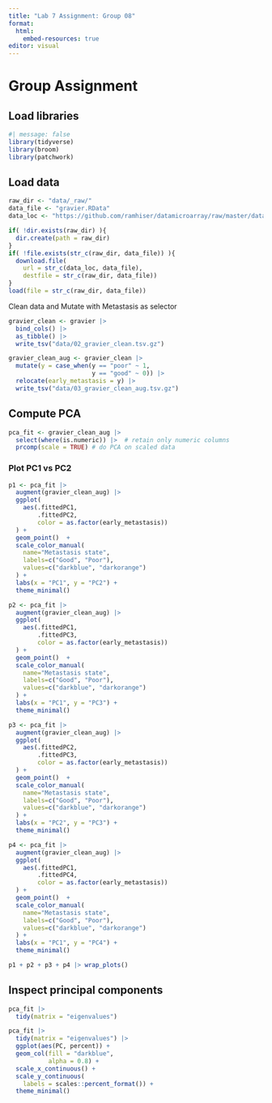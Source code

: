```yaml
---
title: "Lab 7 Assignment: Group 08"
format: 
  html:
    embed-resources: true
editor: visual
---
```


# Group Assignment

## Load libraries

```r
#| message: false
library(tidyverse)
library(broom)
library(patchwork)
```

## Load data

```r
raw_dir <- "data/_raw/"
data_file <- "gravier.RData"
data_loc <- "https://github.com/ramhiser/datamicroarray/raw/master/data/"

if( !dir.exists(raw_dir) ){
  dir.create(path = raw_dir)
}
if( !file.exists(str_c(raw_dir, data_file)) ){
  download.file(
    url = str_c(data_loc, data_file),
    destfile = str_c(raw_dir, data_file))
}
load(file = str_c(raw_dir, data_file))
```

Clean data and Mutate with Metastasis as selector

```r
gravier_clean <- gravier |>
  bind_cols() |>
  as_tibble() |> 
  write_tsv("data/02_gravier_clean.tsv.gz")

gravier_clean_aug <- gravier_clean |>
  mutate(y = case_when(y == "poor" ~ 1,
                       y == "good" ~ 0)) |> 
  relocate(early_metastasis = y) |> 
  write_tsv("data/03_gravier_clean_aug.tsv.gz")
```

## Compute PCA

```r
pca_fit <- gravier_clean_aug |>  
  select(where(is.numeric)) |>  # retain only numeric columns
  prcomp(scale = TRUE) # do PCA on scaled data
```

### Plot PC1 vs PC2

```r
p1 <- pca_fit |> 
  augment(gravier_clean_aug) |> 
  ggplot(
    aes(.fittedPC1,
        .fittedPC2,
        color = as.factor(early_metastasis))
  ) + 
  geom_point()  +
  scale_color_manual(
    name="Metastasis state",
    labels=c("Good", "Poor"),
    values=c("darkblue", "darkorange")
  ) +
  labs(x = "PC1", y = "PC2") +
  theme_minimal()

p2 <- pca_fit |> 
  augment(gravier_clean_aug) |> 
  ggplot(
    aes(.fittedPC1,
        .fittedPC3,
        color = as.factor(early_metastasis))
  ) + 
  geom_point()  +
  scale_color_manual(
    name="Metastasis state",
    labels=c("Good", "Poor"),
    values=c("darkblue", "darkorange")
  ) +
  labs(x = "PC1", y = "PC3") +
  theme_minimal()

p3 <- pca_fit |> 
  augment(gravier_clean_aug) |> 
  ggplot(
    aes(.fittedPC2,
        .fittedPC3,
        color = as.factor(early_metastasis))
  ) + 
  geom_point()  +
  scale_color_manual(
    name="Metastasis state",
    labels=c("Good", "Poor"),
    values=c("darkblue", "darkorange")
  ) +
  labs(x = "PC2", y = "PC3") +
  theme_minimal()

p4 <- pca_fit |> 
  augment(gravier_clean_aug) |> 
  ggplot(
    aes(.fittedPC1,
        .fittedPC4,
        color = as.factor(early_metastasis))
  ) + 
  geom_point()  +
  scale_color_manual(
    name="Metastasis state",
    labels=c("Good", "Poor"),
    values=c("darkblue", "darkorange")
  ) +
  labs(x = "PC1", y = "PC4") +
  theme_minimal()

p1 + p2 + p3 + p4 |> wrap_plots()
```

## Inspect principal components

```r
pca_fit |> 
  tidy(matrix = "eigenvalues")
```

```r

pca_fit |> 
  tidy(matrix = "eigenvalues") |> 
  ggplot(aes(PC, percent)) +
  geom_col(fill = "darkblue", 
           alpha = 0.8) +
  scale_x_continuous() +
  scale_y_continuous(
    labels = scales::percent_format()) +
  theme_minimal()
```
